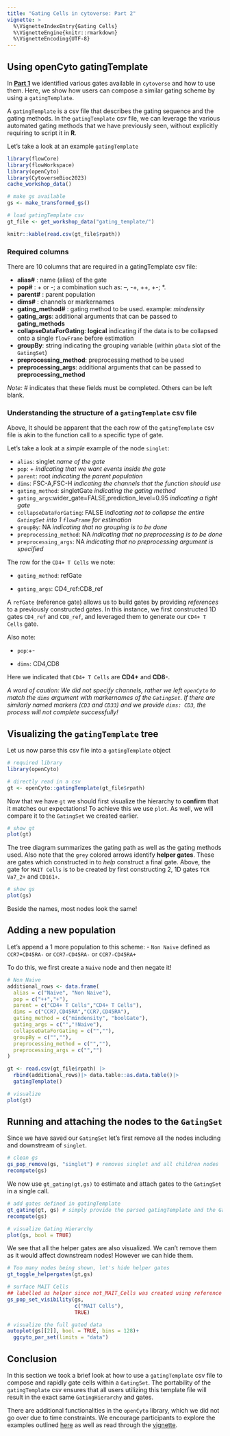 ```yaml
---
title: "Gating Cells in cytoverse: Part 2"
vignette: >
  %\VignetteIndexEntry{Gating Cells}
  %\VignetteEngine{knitr::rmarkdown}
  %\VignetteEncoding{UTF-8}
---
```


## Using openCyto gatingTemplate

In [**Part 1**](Gating_1.Rmd) we identified various gates available in `cytoverse` and how to use them. Here, we show how users can compose a similar gating scheme by using a `gatingTemplate`.

A `gatingTemplate` is a csv file that describes the gating sequence and the gating methods. In the `gatingTemplate` csv file, we can leverage the various automated gating methods that we have previously seen, without explicitly requiring to script it in **R**.

Let's take a look at an example `gatingTemplate`

```r
library(flowCore)
library(flowWorkspace)
library(openCyto)
library(CytoverseBioc2023)
cache_workshop_data()

# make gs available
gs <- make_transformed_gs()
```

```r
# load gatingTemplate csv
gt_file <- get_workshop_data("gating_template/")

knitr::kable(read.csv(gt_file$rpath))
```

### Required columns

There are 10 columns that are required in a gatingTemplate csv file:

-   **alias#** : name (alias) of the gate
-   **pop#** : + or -; a combination such as: --, -+, ++, +-; \*.
-   **parent#** : parent population
-   **dims#** : channels or markernames
-   **gating_method#** : gating method to be used. example: *mindensity*
-   **gating_args**: additional arguments that can be passed to **gating_methods**
-   **collapseDataForGating**: **logical** indicating if the data is to be collapsed onto a single `flowFrame` before estimation
-   **groupBy**: string indicating the grouping variable (within `pData` slot of the `GatingSet`)
-   **preprocessing_method**: preprocessing method to be used
-   **preprocessing_args**: additional arguments that can be passed to **preprocessing_method**

*Note:* \# indicates that these fields must be completed. Others can be left blank.

### Understanding the structure of a `gatingTemplate` csv file

Above, It should be apparent that the each row of the `gatingTemplate` csv file is akin to the function call to a specific type of gate.

Let's take a look at a *simple* example of the node `singlet`:

-   `alias`: singlet *name of the gate*
-   `pop`: + *indicating that we want events inside the gate*
-   `parent`: root *indicating the parent population*
-   `dims`: FSC-A,FSC-H *indicating the channels that the function should use*
-   `gating_method`: singletGate *indicating the gating method*
-   `gating_args`:wider_gate=FALSE,prediction_level=0.95 *indicating a tight gate*
-   `collapseDataForGating`: FALSE *indicating not to collapse the entire `GatingSet` into 1 `flowFrame` for estimation*
-   `groupBy`: NA *indicating that no grouping is to be done*
-   `preprocessing_method`: NA *indicating that no preprocessing is to be done*
-   `preprocessing_args`: NA *indicating that no preprocessing argument is specified*

The row for the `CD4+ T Cells` we note:

-   `gating_method`: refGate

-   `gating_args`: CD4_ref:CD8_ref

A `refGate` (reference gate) allows us to build gates by providing *references* to a previously constructed gates. In this instance, we first constructed 1D gates `CD4_ref` and `CD8_ref`, and leveraged them to generate our `CD4+ T Cells` gate.

Also note:

-   `pop`:+-

-   `dims`: CD4,CD8

Here we indicated that `CD4+ T Cells` are **CD4+** and **CD8-**.

*A word of caution: We did not specify channels, rather we left `openCyto` to match the `dims` argument with markernames of the `GatingSet`. If there are similarly named markers (`CD3` and `CD33`) and we provide `dims: CD3`, the process will not complete successfully!*

## Visualizing the `gatingTemplate` tree

Let us now parse this csv file into a `gatingTemplate` object

```r
# required library
library(openCyto)

# directly read in a csv
gt <- openCyto::gatingTemplate(gt_file$rpath)
```

Now that we have `gt` we should first visualize the hierarchy to **confirm** that it matches our expectations! To achieve this we use `plot`. As well, we will compare it to the `GatingSet` we created earlier.

```r
# show gt
plot(gt)
```

The tree diagram summarizes the gating path as well as the gating methods used. Also note that the `grey` colored arrows identify **helper gates**. These are gates which constructed in to *help* construct a final gate. Above, the gate for `MAIT Cells` is to be created by first constructing 2, 1D gates `TCR Va7_2+` and `CD161+`.

```r
# show gs
plot(gs)
```

Beside the names, most nodes look the same!

## Adding a new population

Let's append a 1 more population to this scheme: - `Non Naive` defined as `CCR7+CD45RA-` or `CCR7-CD45RA-` or `CCR7-CD45RA+`

To do this, we first create a `Naive` node and then negate it!

```r
# Non Naive
additional_rows <- data.frame(
  alias = c("Naive", "Non Naive"),
  pop = c("++","+"),
  parent = c("CD4+ T Cells","CD4+ T Cells"),
  dims = c("CCR7,CD45RA","CCR7,CD45RA"),
  gating_method = c("mindensity", "boolGate"),
  gating_args = c("","!Naive"),
  collapseDataForGating = c("",""),
  groupBy = c("",""),
  preprocessing_method = c("",""),
  preprocessing_args = c("","")
)

gt <- read.csv(gt_file$rpath) |>
  rbind(additional_rows)|> data.table::as.data.table()|>
  gatingTemplate() 

# visualize
plot(gt)
```

## Running and attaching the nodes to the `GatingSet`

Since we have saved our `GatingSet` let's first remove all the nodes including and downstream of `singlet`.

```r
# clean gs
gs_pop_remove(gs, "singlet") # removes singlet and all children nodes
recompute(gs)
```

We now use `gt_gating(gt,gs)` to estimate and attach gates to the `GatingSet` in a single call.

```r
# add gates defined in gatingTemplate
gt_gating(gt, gs) # simply provide the parsed gatingTemplate and the GatingSet
recompute(gs)

# visualize Gating Hierarchy
plot(gs, bool = TRUE)
```

We see that all the helper gates are also visualized. We can't remove them as it would affect downstream nodes! However we can hide them.

```r
# Too many nodes being shown, let's hide helper gates
gt_toggle_helpergates(gt,gs)

# surface MAIT Cells
## labelled as helper since not_MAIT_Cells was created using reference for MAIT Cells
gs_pop_set_visibility(gs,
                      c("MAIT Cells"),
                      TRUE)

# visualize the full gated data
autoplot(gs[[2]], bool = TRUE, bins = 128)+
  ggcyto_par_set(limits = "data")
```

## Conclusion

In this section we took a brief look at how to use a `gatingTemplate` csv file to compose and rapidly gate cells within a `GatingSet`. The portability of the `gatingTemplate` csv ensures that all users utilizing this template file will result in the exact same `GatingHierarchy` and gates.

There are additional functionalities in the `openCyto` library, which we did not go over due to time constraints. We encourage participants to explore the examples outlined [here](https://cytoverse.org/examples/index.html) as well as read through the [vignette](http://www.bioconductor.org/packages/devel/bioc/vignettes/openCyto/inst/doc/openCytoVignette.html).
